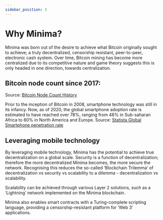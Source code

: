 ```yaml
---
sidebar_position: 3
---
```


# Why Minima?

Minima was born out of the desire to achieve what Bitcoin originally sought to achieve; a truly decentralized, censorship resistant, peer-to-peer, electronic cash system. Over time, Bitcoin mining has become more centralized due to its competitive nature and game theory suggests this is only headed in one direction, towards centralization. 

## Bitcoin node count since 2017:

Source: [Bitcoin Node Count History](https://luke.dashjr.org/programs/bitcoin/files/charts/historical.html) 

Prior to the inception of Bitcoin in 2008, smartphone technology was still in its infancy. Now, as of 2020, the global smartphone adoption rate is estimated to have reached over 78%, ranging from 48% in Sub-saharan Africa to 80% in North America and Europe. 
Source: [Statista Global Smartphone penetration rate](https://www.statista.com/statistics/203734/global-smartphone-penetration-per-capita-since-2005/) 


## Leveraging mobile technology
By leveraging mobile technology, Minima has the potential to achieve true decentralization on a global scale. Security is a function of decentralization; therefore the more decentralized Minima becomes, the more secure the network. 
Recognising this reduces the so-called ‘Blockchain Trilemma’ of decentralization vs security vs scalability to a dilemma - decentralization  vs scalability.

Scalability can be achieved through various Layer 2 solutions, such as a ‘Lightning’ network implemented on the Minima blockchain. 

Minima also enables smart contracts with a Turing-complete scripting language, providing a censorship-resistant platform for ‘Web 3’ applications.


